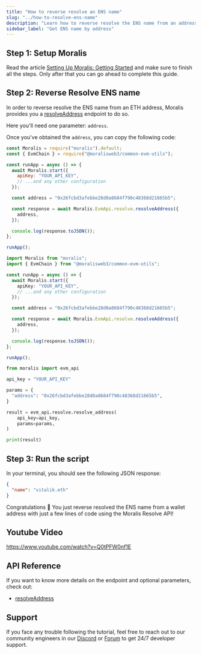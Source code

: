 ```yaml
---
title: "How to reverse resolve an ENS name"
slug: "../how-to-resolve-ens-name"
description: "Learn how to reverse resolve the ENS name from an address using the Moralis Resolve API."
sidebar_label: "Get ENS name by address"
---
```





## Step 1: Setup Moralis

Read the article [Setting Up Moralis: Getting Started](/web3-data-api/evm/get-your-api-key) and make sure to finish all the steps. Only after that you can go ahead to complete this guide.

## Step 2: Reverse Resolve ENS name

In order to reverse resolve the ENS name from an ETH address, Moralis provides you a [resolveAddress](/web3-data-api/evm/reference/wallet-api/resolve-address) endpoint to do so.

Here you'll need one parameter: `address`.

Once you've obtained the `address`, you can copy the following code:


<Tabs groupId="programming-language">
  <TabItem value="javascript" label="index.js (JavaScript)" default>

```javascript index.js
const Moralis = require("moralis").default;
const { EvmChain } = require("@moralisweb3/common-evm-utils");

const runApp = async () => {
  await Moralis.start({
    apiKey: "YOUR_API_KEY",
    // ...and any other configuration
  });

  const address = "0x26fcbd3afebbe28d0a8684f790c48368d21665b5";

  const response = await Moralis.EvmApi.resolve.resolveAddress({
    address,
  });

  console.log(response.toJSON());
};

runApp();
```

</TabItem>
<TabItem value="typescript" label="index.ts (TypeScript)">

```typescript index.ts
import Moralis from "moralis";
import { EvmChain } from "@moralisweb3/common-evm-utils";

const runApp = async () => {
  await Moralis.start({
    apiKey: "YOUR_API_KEY",
    // ...and any other configuration
  });

  const address = "0x26fcbd3afebbe28d0a8684f790c48368d21665b5";

  const response = await Moralis.EvmApi.resolve.resolveAddress({
    address,
  });

  console.log(response.toJSON());
};

runApp();
```

</TabItem>
<TabItem value="python" label="index.py (Python)">

```python index.py
from moralis import evm_api

api_key = "YOUR_API_KEY"

params = {
  "address": "0x26fcbd3afebbe28d0a8684f790c48368d21665b5",
}

result = evm_api.resolve.resolve_address(
    api_key=api_key,
    params=params,
)

print(result)
```

</TabItem>
</Tabs>

## Step 3: Run the script


<RunTheScript />

In your terminal, you should see the following JSON response:

```json
{
  "name": "vitalik.eth"
}
```

Congratulations 🥳 You just reverse resolved the ENS name from a wallet address with just a few lines of code using the Moralis Resolve API!

## Youtube Video

https://www.youtube.com/watch?v=Q0tPFW0nf1E

## API Reference

If you want to know more details on the endpoint and optional parameters, check out:

<ul>
  <li><a href="/web3-data-api/evm/reference/wallet-api/resolve-address">resolveAddress</a></li>
</ul>

## Support

If you face any trouble following the tutorial, feel free to reach out to our community engineers in our [Discord](https://moralis.io/discord) or [Forum](https://forum.moralis.io) to get 24/7 developer support.
